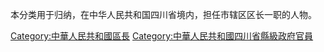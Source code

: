 本分类用于归纳，在中华人民共和国四川省境内，担任市辖区区长一职的人物。

[[Category:中華人民共和國區長|Category:中華人民共和國區長]]
[[Category:中華人民共和國四川省縣級政府官員|Category:中華人民共和國四川省縣級政府官員]]